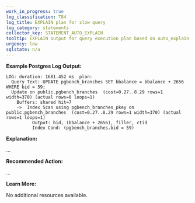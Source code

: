 ```yaml
---
work_in_progress: true
log_classification: T84
log_title: EXPLAIN plan for slow query
log_category: statements
collector_key: STATEMENT_AUTO_EXPLAIN
tooltip: EXPLAIN output for query execution plan based on auto_explain settings
urgency: low
sqlstate: n/a
---
```


**Example Postgres Log Output:**

```
LOG: duration: 1681.452 ms  plan:
  Query Text: UPDATE pgbench_branches SET bbalance = bbalance + 2656 WHERE bid = 59;
  Update on public.pgbench_branches  (cost=0.27..8.29 rows=1 width=370) (actual rows=0 loops=1)
    Buffers: shared hit=7
    ->  Index Scan using pgbench_branches_pkey on public.pgbench_branches  (cost=0.27..8.29 rows=1 width=370) (actual rows=1 loops=1)
          Output: bid, (bbalance + 2656), filler, ctid
          Index Cond: (pgbench_branches.bid = 59)
```

**Explanation:**

...

**Recommended Action:**

...

**Learn More:**

No additional resources available.
